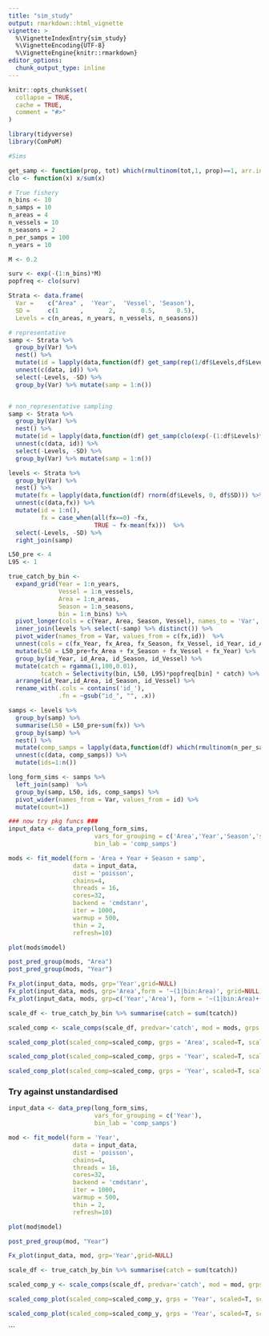 ```yaml
---
title: "sim_study"
output: rmarkdown::html_vignette
vignette: >
  %\VignetteIndexEntry{sim_study}
  %\VignetteEncoding{UTF-8}
  %\VignetteEngine{knitr::rmarkdown}
editor_options: 
  chunk_output_type: inline
---
```


```r
knitr::opts_chunk$set(
  collapse = TRUE,
  cache = TRUE,
  comment = "#>"
)
```

```r
library(tidyverse)
library(ComPoM)

#Sims

get_samp <- function(prop, tot) which(rmultinom(tot,1, prop)==1, arr.ind = T)[,1]
clo <- function(x) x/sum(x)

# True fishery
n_bins <- 10
n_samps = 10
n_areas = 4
n_vessels = 10
n_seasons = 2
n_per_samps = 100
n_years = 10

M <- 0.2

surv <- exp(-(1:n_bins)*M)
popfreq <- clo(surv)

Strata <- data.frame(
  Var =    c("Area" ,  'Year',  'Vessel', 'Season'),
  SD =     c(1      ,       2,       0.5,      0.5),
  Levels = c(n_areas, n_years, n_vessels, n_seasons))
```

```r
# representative
samp <- Strata %>%
  group_by(Var) %>%
  nest() %>%
  mutate(id = lapply(data,function(df) get_samp(rep(1/df$Levels,df$Levels), n_samps*n_years))) %>%
  unnest(c(data, id)) %>%
  select(-Levels, -SD) %>%
  group_by(Var) %>% mutate(samp = 1:n())


# non_representative sampling
samp <- Strata %>%
  group_by(Var) %>%
  nest() %>%
  mutate(id = lapply(data,function(df) get_samp(clo(exp(-(1:df$Levels)*1/df$Levels)), n_samps*n_years))) %>%
  unnest(c(data, id)) %>%
  select(-Levels, -SD) %>%
  group_by(Var) %>% mutate(samp = 1:n())

levels <- Strata %>% 
  group_by(Var) %>% 
  nest() %>%
  mutate(fx = lapply(data,function(df) rnorm(df$Levels, 0, df$SD))) %>%
  unnest(c(data,fx)) %>%
  mutate(id = 1:n(),
         fx = case_when(all(fx==0) ~fx,
                        TRUE ~ fx-mean(fx)))  %>%
  select(-Levels, -SD) %>%
  right_join(samp)

L50_pre <- 4
L95 <- 1
```

```r
true_catch_by_bin <- 
  expand_grid(Year = 1:n_years,
              Vessel = 1:n_vessels,
              Area = 1:n_areas,
              Season = 1:n_seasons,
              bin = 1:n_bins) %>%
  pivot_longer(cols = c(Year, Area, Season, Vessel), names_to = 'Var', values_to = 'id') %>%
  inner_join(levels %>% select(-samp) %>% distinct()) %>% 
  pivot_wider(names_from = Var, values_from = c(fx,id))  %>% 
  unnest(cols = c(fx_Year, fx_Area, fx_Season, fx_Vessel, id_Year, id_Area, id_Season, id_Vessel)) %>%
  mutate(L50 = L50_pre+fx_Area + fx_Season + fx_Vessel + fx_Year) %>%
  group_by(id_Year, id_Area, id_Season, id_Vessel) %>%
  mutate(catch = rgamma(1,100,0.01),
         tcatch = Selectivity(bin, L50, L95)*popfreq[bin] * catch) %>%
  arrange(id_Year,id_Area, id_Season, id_Vessel) %>% 
  rename_with(.cols = contains('id_'), 
              .fn = ~gsub("id_", "", .x))

```

```r

samps <- levels %>%
  group_by(samp) %>%
  summarise(L50 = L50_pre+sum(fx)) %>%
  group_by(samp) %>%
  nest() %>%
  mutate(comp_samps = lapply(data,function(df) which(rmultinom(n_per_samps,1, Selectivity(1:n_bins,df$L50, L95)*popfreq)==1, arr.ind = T)[,1])) %>%
  unnest(c(data, comp_samps)) %>%
  mutate(ids=1:n())

long_form_sims <- samps %>%
  left_join(samp)  %>%
  group_by(samp, L50, ids, comp_samps) %>%
  pivot_wider(names_from = Var, values_from = id) %>%
  mutate(count=1)

```

```r

### now try pkg funcs ###
input_data <- data_prep(long_form_sims,
                        vars_for_grouping = c('Area','Year','Season','samp'),
                        bin_lab = 'comp_samps')

mods <- fit_model(form = 'Area + Year + Season + samp',
                  data = input_data,
                  dist = 'poisson',
                  chains=4,
                  threads = 16,
                  cores=32,
                  backend = 'cmdstanr',
                  iter = 1000,
                  warmup = 500,
                  thin = 2,
                  refresh=10)
```

```r

plot(mods$model)

```

```r
post_pred_group(mods, "Area") 
post_pred_group(mods, "Year")
```

```r
Fx_plot(input_data, mods, grp='Year',grid=NULL) 
Fx_plot(input_data, mods, grp='Area',form = '~(1|bin:Area)', grid=NULL) 
Fx_plot(input_data, mods, grp=c('Year','Area'), form = '~(1|bin:Area)+(1|bin:Area:Year)', grid=c('Year','Area'))
```

```r
scale_df <- true_catch_by_bin %>% summarise(catch = sum(tcatch))

scaled_comp <- scale_comps(scale_df, predvar='catch', mod = mods, grps = c('Area','Year','Season'))

scaled_comp_plot(scaled_comp=scaled_comp, grps = 'Area', scaled=T, scales = "free_y", comp_are = true_catch_by_bin, cvar = 'tcatch' )

scaled_comp_plot(scaled_comp=scaled_comp, grps = 'Year', scaled=T, scales = "free_y", comp_are = true_catch_by_bin, cvar = 'tcatch' )

scaled_comp_plot(scaled_comp=scaled_comp, grps = 'Year', scaled=T, scales = "free_y", comp_are2 = input_data %>% inner_join(true_catch_by_bin) %>% group_by(Year,Area,Season) %>% mutate(tcatch = catch*tot_by_bin), comp_are = true_catch_by_bin, cvar = 'tcatch' )
```

### Try against unstandardised

```r

input_data <- data_prep(long_form_sims, 
                        vars_for_grouping = c('Year'), 
                        bin_lab = 'comp_samps')

mod <- fit_model(form = 'Year', 
                  data = input_data, 
                  dist = 'poisson', 
                  chains=4, 
                  threads = 16, 
                  cores=32, 
                  backend = 'cmdstanr', 
                  iter = 1000, 
                  warmup = 500, 
                  thin = 2, 
                  refresh=10)
```

```r
plot(mod$model)
```

```r
post_pred_group(mod, "Year")
```
```r
Fx_plot(input_data, mod, grp='Year',grid=NULL)
```
```r
scale_df <- true_catch_by_bin %>% summarise(catch = sum(tcatch))
```
```r
scaled_comp_y <- scale_comps(scale_df, predvar='catch', mod = mod, grps = c('Year'))
```
```r
scaled_comp_plot(scaled_comp=scaled_comp_y, grps = 'Year', scaled=T, scales = "free_y", comp_are = true_catch_by_bin, cvar = 'tcatch' )
```
```r
scaled_comp_plot(scaled_comp=scaled_comp_y, grps = 'Year', scaled=T, scales = "free_y", comp_are2 = input_data %>% inner_join(true_catch_by_bin) %>% group_by(Year) %>% mutate(tcatch = catch*tot_by_bin), comp_are = true_catch_by_bin, cvar = 'tcatch' )
```

```

